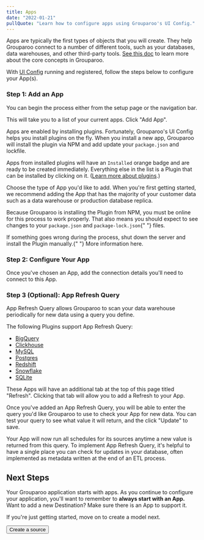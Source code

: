 ```yaml
---
title: Apps
date: "2022-01-21"
pullQuote: "Learn how to configure apps using Grouparoo's UI Config."
---
```


Apps are typically the first types of objects that you will create. They help Grouparoo connect to a number of different tools, such as your databases, data warehouses, and other third-party tools. [See this doc](/docs/getting-started/product-concepts) to learn more about the core concepts in Grouparoo.

With [UI Config](/docs/config) running and registered, follow the steps below to configure your App(s).

### Step 1: Add an App

You can begin the process either from the setup page or the navigation bar.

<ImageInBrowserFrame
  centered
  alt="UI Config: Add App"
  src="/images/docs/guides/config/app--01-add.png"
  width={1016}
  height={800}
/>

<ImageInBrowserFrame
  centered
  alt="UI Config: Add App"
  src="/images/docs/guides/config/app--02-add.png"
  width={1011}
  height={800}
/>

This will take you to a list of your current apps. Click "Add App".

Apps are enabled by installing plugins.
Fortunately, Grouparoo's UI Config helps you install plugins on the fly. When you install a new app, Grouparoo will install the plugin via NPM and add update your `package.json` and lockfile.

Apps from installed plugins will have an `Installed` orange badge and are ready to be created immediately. Everything else in the list is a Plugin that can be installed by clicking on it. ([Learn more about plugins](/docs/installation/plugins).)

<ImageInBrowserFrame
  centered
  alt="UI Config: Installing App"
  src="/images/docs/guides/config/app--03-plugins.png"
  width={1015}
  height={800}
/>

Choose the type of App you'd like to add. When you're first getting started, we recommend adding the App that has the majority of your customer data such as a data warehouse or production database replica.

<Alert variant="warning" className="mt-4">
  <p>
    Because Grouparoo is installing the Plugin from NPM, you must be online for
    this process to work properly. That also means you should expect to see
    changes to your <code>package.json</code> and <code>package-lock.json</code>{" "}
    files.
  </p>
  <p className="mb-0">
    If something goes wrong during the process, shut down the server and install
    the Plugin manually.{" "}
    <Link href="/docs/integrations">More information here</Link>.
  </p>
</Alert>

### Step 2: Configure Your App

Once you've chosen an App, add the connection details you'll need to connect to this App.

<ImageInBrowserFrame
  centered
  alt="UI Config: Configure App"
  src="/images/docs/guides/config/app--04-configure.png"
  width={1018}
  height={800}
/>

### Step 3 (Optional): App Refresh Query

App Refresh Query allows Grouparoo to scan your data warehouse periodically for new data using a query you define.

The following Plugins support App Refresh Query:

- [BigQuery](/docs/integrations/grouparoo-bigquery)
- [Clickhouse](/docs/integrations/grouparoo-clickhouse)
- [MySQL](/docs/integrations/grouparoo-mysql)
- [Postgres](/docs/integrations/grouparoo-postgres)
- [Redshift](/docs/integrations/grouparoo-redshift)
- [Snowflake](/docs/integrations/grouparoo-snowflake)
- [SQLite](/docs/integrations/grouparoo-sqlite)

These Apps will have an additional tab at the top of this page titled "Refresh". Clicking that tab will allow you to add a Refresh to your App.

<ImageInBrowserFrame
  centered
  alt="UI Config: Add App Refresh Query"
  src="/images/docs/guides/config/app--05-add-refresh-query.png"
  width={1012}
  height={800}
/>

Once you've added an App Refresh Query, you will be able to enter the query you'd like Grouparoo to use to check your App for new data. You can test your query to see what value it will return, and the click "Update" to save.

<ImageInBrowserFrame
  centered
  alt="UI Config: Configure App Refresh Query"
  src="/images/docs/guides/config/app--06-configure-refresh-query.png"
  width={1012}
  height={800}
/>

Your App will now run all schedules for its sources anytime a new value is returned from this query. To implement App Refresh Query, it's helpful to have a single place you can check for updates in your database, often implemented as metadata written at the end of an ETL process.

<GeneratedConfigFile configDir="apps" docPath="/docs/config/code-config/apps" />

## Next Steps

Your Grouparoo application starts with apps. As you continue to configure your application, you'll want to remember to **always start with an App.** Want to add a new Destination? Make sure there is an App to support it.

If you're just getting started, move on to create a model next.

<Button href="/docs/config/sources" variant="outline-primary">
  Create a source
</Button>
